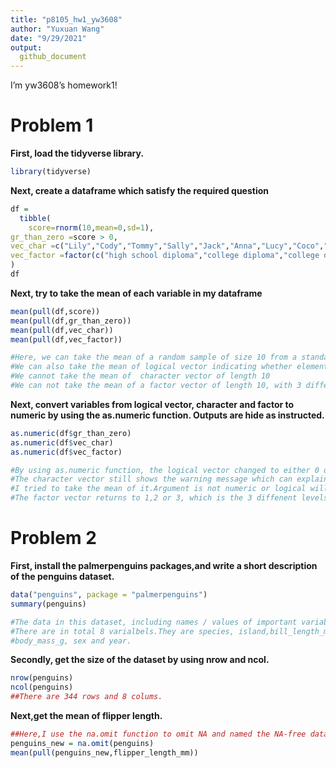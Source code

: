 ```yaml
---
title: "p8105_hw1_yw3608"
author: "Yuxuan Wang"  
date: "9/29/2021"
output:
  github_document
---
```

I'm yw3608's homework1! 

# Problem 1
**First, load the tidyverse library.**
```r
library(tidyverse)
```

**Next, create a dataframe which satisfy the required question**

```r

df = 
  tibble(
    score=rnorm(10,mean=0,sd=1),
gr_than_zero =score > 0,
vec_char =c("Lily","Cody","Tommy","Sally","Jack","Anna","Lucy","Coco","Jerry","Stella"),
vec_factor =factor(c("high school diploma","college diploma","college diploma","college diploma","college diploma","college diploma","high school diploma","postgraduate diploma","postgraduate diploma","high school diploma"))
)
df
```


**Next, try to take the mean of each variable in my dataframe**

```r
mean(pull(df,score))
mean(pull(df,gr_than_zero))
mean(pull(df,vec_char))
mean(pull(df,vec_factor))

```


```r
#Here, we can take the mean of a random sample of size 10 from a standard Normal distribution
#We can also take the mean of logical vector indicating whether elements of the sample are greater than 0
#We cannot take the mean of  character vector of length 10
#We can not take the mean of a factor vector of length 10, with 3 different factor “levels”**

```


**Next, convert variables from logical vector, character and factor  to numeric by using the as.numeric function. Outputs are hide as instructed.**

```r
as.numeric(df$gr_than_zero)
as.numeric(df$vec_char)
as.numeric(df$vec_factor)

```

```r
#By using as.numeric function, the logical vector changed to either 0 or 1, which means that TRUE OR FALSE. 
#The character vector still shows the warning message which can explain the warning message as 
#I tried to take the mean of it.Argument is not numeric or logical will return NA.
#The factor vector returns to 1,2 or 3, which is the 3 diffenent levels.
```

# Problem 2
**First, install the palmerpenguins packages,and write a short description of the penguins dataset.**
```r
data("penguins", package = "palmerpenguins")
summary(penguins)
```

```r
#The data in this dataset, including names / values of important variables
#There are in total 8 varialbels.They are species, island,bill_length_mm,bill_depth_mm,flipper_length_mm
#body_mass_g, sex and year.

```

**Secondly, get the size of the dataset by using nrow and ncol.**
```r
nrow(penguins)
ncol(penguins)
##There are 344 rows and 8 colums.
```

**Next,get the mean of flipper length.**
```r
##Here,I use the na.omit function to omit NA and named the NA-free dataset as penguins_new. 
penguins_new = na.omit(penguins)
mean(pull(penguins_new,flipper_length_mm))
```


